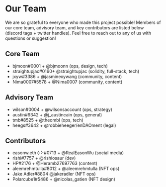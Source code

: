 # Our Team
We are so grateful to everyone who made this project possible! Members of our core team, advisory team, and key contributors are listed below (discord tags + twitter handles). Feel free to reach out to any of us with questions or suggestion!

## Core Team
* bjmoon#0001 + @bjmoonn (ops, design, tech)
* straightupjac#0160+ @straightupjac (solidity, full-stack, tech)
* jxyw#3386 + @jasminexywang (community, content)
* Nima0007#5578 + @Nima0007 (community, content)

## Advisory Team
* wilson#0004 + @wilsonsaccount (ops, strategy)
* austin#9342 + @j_austincain (ops, general)
* tmb#8525 + @theombl (ops, tech)
* heegs#3642 + @robbieheeger/enDAOment (legal)

## Contributors
* easonw.eth ⟠ ⠕#0713 + @RealEasonWu (social media)
* rishi#7757 + @rishiosaur (dev)
* HP#2176 + @Heramb27697763 (content)
* aleemrehmtulla#8012 + @aleemrehmtulla (NFT ops)
* Jake Adler#8804 @jakeradler (NFT ops)
* Polarcube1#5486 + @nicolas_gatien (NFT design)
